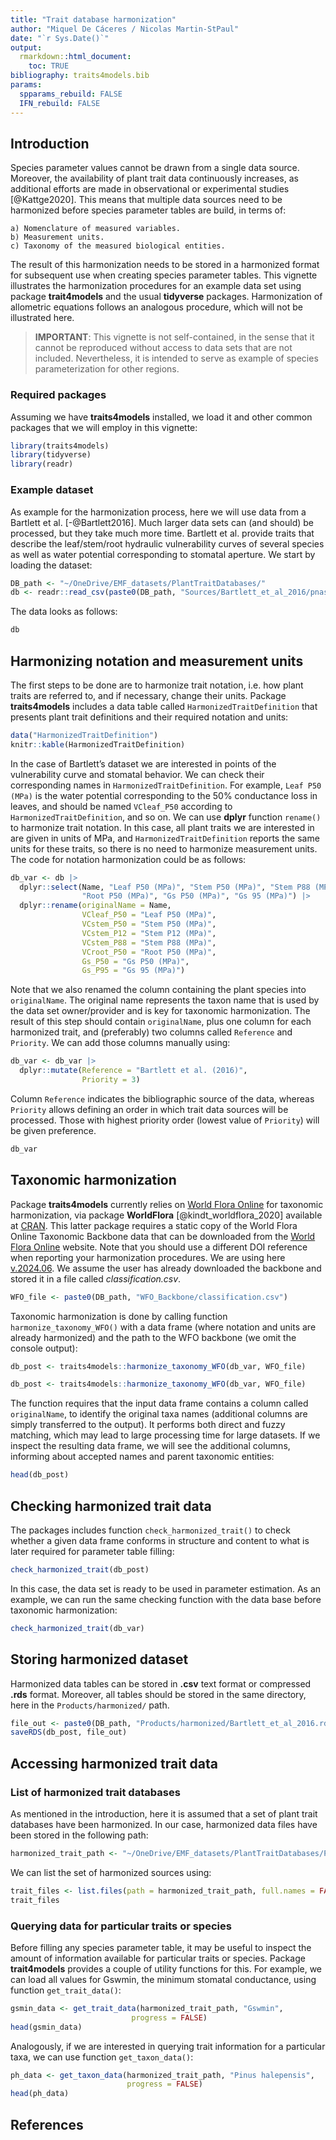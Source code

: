```yaml
---
title: "Trait database harmonization"
author: "Miquel De Cáceres / Nicolas Martin-StPaul"
date: "`r Sys.Date()`"
output: 
  rmarkdown::html_document:
    toc: TRUE
bibliography: traits4models.bib
params:
  spparams_rebuild: FALSE
  IFN_rebuild: FALSE
---
```


## Introduction

Species parameter values cannot be drawn from a single data source. Moreover, the availability of plant trait data continuously increases, as additional efforts are made in observational or experimental studies [@Kattge2020]. This means that multiple data sources need to be harmonized before species parameter tables are build, in terms of:

    a) Nomenclature of measured variables.
    b) Measurement units.
    c) Taxonomy of the measured biological entities. 

The result of this harmonization needs to be stored in a harmonized format for subsequent use when creating species parameter tables. This vignette illustrates the harmonization procedures for an example data set using package **trait4models** and the usual **tidyverse** packages. Harmonization of allometric equations follows an analogous procedure, which will not be illustrated here.

>**IMPORTANT**: This vignette is not self-contained, in the sense that it cannot be reproduced without access to data sets that are not included. Nevertheless, it is intended to serve as example of species parameterization for other regions.

### Required packages

Assuming we have **traits4models** installed, we load it and other common packages that we will employ in this vignette:
```r
library(traits4models)
library(tidyverse)
library(readr)
```


### Example dataset

As example for the harmonization process, here we will use data from a Bartlett et al. [-@Bartlett2016]. Much larger data sets can (and should) be processed, but they take much more time. Bartlett et al. provide traits that describe the leaf/stem/root hydraulic vulnerability curves of several species as well as water potential corresponding to stomatal aperture. We start by loading the dataset:

```r
DB_path <- "~/OneDrive/EMF_datasets/PlantTraitDatabases/"
db <- readr::read_csv(paste0(DB_path, "Sources/Bartlett_et_al_2016/pnas.1604088113.sd01.csv"))
```

The data looks as follows:
```r
db
```


## Harmonizing notation and measurement units

The first steps to be done are to harmonize trait notation, i.e. how plant traits are referred to, and if necessary, change their units. Package **traits4models** includes a data table called `HarmonizedTraitDefinition` that presents plant trait definitions and their required notation and units:


```r
data("HarmonizedTraitDefinition")
knitr::kable(HarmonizedTraitDefinition)
```

In the case of Bartlett's dataset we are interested in points of the vulnerability curve and stomatal behavior. We can check their corresponding names in `HarmonizedTraitDefinition`. For example, `Leaf P50 (MPa)` is the water potential corresponding to the 50% conductance loss in leaves, and should be named `VCleaf_P50` according to `HarmonizedTraitDefinition`, and so on. We can use **dplyr** function `rename()` to harmonize trait notation. In this case, all plant traits we are interested in are given in units of MPa, and `HarmonizedTraitDefinition` reports the same units for these traits, so there is no need to harmonize measurement units. The code for notation harmonization could be as follows:

```r
db_var <- db |>
  dplyr::select(Name, "Leaf P50 (MPa)", "Stem P50 (MPa)", "Stem P88 (MPa)", "Stem P12 (MPa)", 
                "Root P50 (MPa)", "Gs P50 (MPa)", "Gs 95 (MPa)") |>
  dplyr::rename(originalName = Name,
                VCleaf_P50 = "Leaf P50 (MPa)",
                VCstem_P50 = "Stem P50 (MPa)",
                VCstem_P12 = "Stem P12 (MPa)",
                VCstem_P88 = "Stem P88 (MPa)",
                VCroot_P50 = "Root P50 (MPa)",
                Gs_P50 = "Gs P50 (MPa)",
                Gs_P95 = "Gs 95 (MPa)") 
```

Note that we also renamed the column containing the plant species into `originalName`. The original name represents the taxon name that is used by the data set owner/provider and is key for taxonomic harmonization. The result of this step should contain `originalName`, plus one column for each harmonized trait, and (preferably) two columns called `Reference` and `Priority`. We can add those columns manually using:

```r
db_var <- db_var |>
  dplyr::mutate(Reference = "Bartlett et al. (2016)",
                Priority = 3)
```

Column `Reference` indicates the bibliographic source of the data, whereas `Priority` allows defining an order in which trait data sources will be processed. Those with highest priority order (lowest value of `Priority`) will be given preference.

```r
db_var
```


## Taxonomic harmonization

Package **traits4models** currently relies on [World Flora Online](https://www.worldfloraonline.org/) for taxonomic harmonization, via package **WorldFlora** [@kindt_worldflora_2020] available at [CRAN](https://cran.r-project.org/package=WorldFlora). This latter package requires a static copy of the World Flora Online Taxonomic Backbone data that can be downloaded from the [World Flora Online](https://www.worldfloraonline.org/) website. Note that you should use a different DOI reference when reporting your harmonization procedures. We are using here [v.2024.06](https://doi.org/10.5281/zenodo.7460141). We assume the user has already downloaded the backbone and stored it in a file called *classification.csv*. 

```r
WFO_file <- paste0(DB_path, "WFO_Backbone/classification.csv")
```

Taxonomic harmonization is done by calling function `harmonize_taxonomy_WFO()` with a data frame (where notation and units are already harmonized) and the path to the WFO backbone (we omit the console output):

```r
db_post <- traits4models::harmonize_taxonomy_WFO(db_var, WFO_file)
```

```r
db_post <- traits4models::harmonize_taxonomy_WFO(db_var, WFO_file)
```

The function requires that the input data frame contains a column called `originalName`, to identify the original taxa names (additional columns are simply transferred to the output). It performs both direct and fuzzy matching, which may lead to large processing time for large datasets. If we inspect the resulting data frame, we will see the additional columns, informing about accepted names and parent taxonomic entities:

```r
head(db_post)
```


## Checking harmonized trait data

The packages includes function `check_harmonized_trait()` to check whether a given data frame conforms in structure and content to what is later required for parameter table filling:

```r
check_harmonized_trait(db_post)
```

In this case, the data set is ready to be used in parameter estimation. As an example, we can run the same checking function with the data base before taxonomic harmonization:

```r
check_harmonized_trait(db_var)
```

## Storing harmonized dataset

Harmonized data tables can be stored in **.csv** text format or compressed **.rds** format. Moreover, all tables should be stored in the same directory, here in the `Products/harmonized/` path.

```r
file_out <- paste0(DB_path, "Products/harmonized/Bartlett_et_al_2016.rds")
saveRDS(db_post, file_out)
```

## Accessing harmonized trait data

### List of harmonized trait databases

As mentioned in the introduction, here it is assumed that a set of plant trait databases have been harmonized. In our case, harmonized data files have been stored in the following path:

```r
harmonized_trait_path <- "~/OneDrive/EMF_datasets/PlantTraitDatabases/Products/harmonized"
```

We can list the set of harmonized sources using:
```r
trait_files <- list.files(path = harmonized_trait_path, full.names = FALSE)
trait_files
```

### Querying data for particular traits or species

Before filling any species parameter table, it may be useful to inspect the amount of information available for particular traits or species. Package **trait4models** provides a couple of utility functions for this. For example, we can load all values for Gswmin, the minimum stomatal conductance, using function `get_trait_data()`:

```r
gsmin_data <- get_trait_data(harmonized_trait_path, "Gswmin",
                           progress = FALSE)
head(gsmin_data)
```

Analogously, if we are interested in querying trait information for a particular taxa, we can use function `get_taxon_data()`:

```r
ph_data <- get_taxon_data(harmonized_trait_path, "Pinus halepensis",
                          progress = FALSE)
head(ph_data)
```

## References

